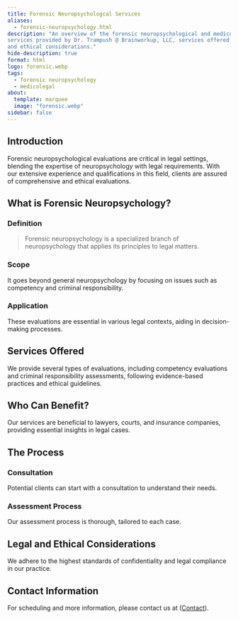 ```yaml
---
title: Forensic Neuropsychologcal Services
aliases:
  - forensic-neuropsychology.html
description: "An overview of the forensic neuropsychological and medicolegal
services provided by Dr. Trampush @ Brainworkup, LLC, services offered, the process, and legal
and ethical considerations."
hide-description: true
format: html
logo: forensic.webp
tags:
  - forensic neuropsychology
  - medicolegal
about:
  template: marquee
  image: "forensic.webp"
sidebar: false
---
```


## Introduction

Forensic neuropsychological evaluations are critical in legal settings, blending
the expertise of neuropsychology with legal requirements. With our extensive experience and qualifications in this field, clients are assured of
comprehensive and ethical evaluations.

## What is Forensic Neuropsychology?

### Definition

> Forensic neuropsychology is a specialized branch of neuropsychology that applies its principles to legal matters.

### Scope

It goes beyond general neuropsychology by focusing on issues such as competency and criminal responsibility.

### Application

These evaluations are essential in various legal contexts, aiding in decision-making processes.

## Services Offered

We provide several types of evaluations, including competency evaluations and criminal responsibility assessments, following evidence-based practices and ethical guidelines.

## Who Can Benefit?

Our services are beneficial to lawyers, courts, and insurance companies, providing essential insights in legal cases.

## The Process

### Consultation

Potential clients can start with a consultation to understand their needs.

### Assessment Process

Our assessment process is thorough, tailored to each case.

## Legal and Ethical Considerations

We adhere to the highest standards of confidentiality and legal compliance in our practice.

## Contact Information

For scheduling and more information, please contact us at ([Contact](../../contact/index.qmd)).




